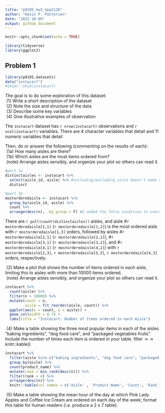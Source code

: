 ```yaml
---
title: "p8105_hw3_kpp2126"
author: "Kevin P. Patterson"
date: "2022-10-09"
output: github_document
---
```


```r
knitr::opts_chunk$set(echo = TRUE)
```

```r
library(tidyverse)
library(ggplot2)
```
## Problem 1
```r
library(p8105.datasets)
data("instacart")
#skimr::skim(instacart)
```
| The goal is to do some exploration of this dataset:
|  (1) Write a short description of the dataset
|  (2) Note the size and structure of the data
|  (3) Describe some key variables
|  (4) Give illustrative examples of observation

The `instacart` dataset has `r nrow(instacart)` observations and `r ncol(instacart)` variables. There are 4 character variables that detail and 11 numeric variables that detail

| Then, do or answer the following (commenting on the results of each):
|  (1a) How many aisles are there?
|  (1b) Which aisles are the most items ordered from?
|  (note) Arrange aisles sensibly, and organize your plot so others can read it.
```r
#part 1a
distinctaisles <- instacart %>%
  select(aisle_id, aisle) %>% #including/excluding aisle doesn't make any difference in the final count
  distinct

#part 1b
mostorderedaisle <- instacart %>%
  group_by(aisle_id, aisle) %>%
  count %>%
  arrange(desc(n), .by_group = F) #I added the false condition to override the grouping I did earlier so that I can arrange it by descending order without any attention to group
```
There are `r pull(count(distinctaisles))` aisles, and aisle #`r mostorderedaisle[1,1]` (`r mostorderedaisle[1,2]`) is the most ordered aisle with `r mostorderedaisle[1,3]` orders, followed by aisles #`r mostorderedaisle[2,1]` (`r mostorderedaisle[2,2]`), #`r mostorderedaisle[3,1]` (`r mostorderedaisle[3,2]`), and #`r mostorderedaisle[4,1]` (`r mostorderedaisle[4,2]`) with `r mostorderedaisle[2,3]`, `r mostorderedaisle[3,3]`, `r mostorderedaisle[4,3]` orders, respectively.

|  (2) Make a plot that shows the number of items ordered in each aisle, limiting this to aisles with more than         10000 items ordered.
|  (note) Arrange aisles sensibly, and organize your plot so others can read it.
```r
instacart %>%
  count(aisle) %>%
  filter(n > 10000) %>%
  mutate(count = n,
         aisle = fct_reorder(aisle, count)) %>%
  ggplot(aes(x = count, y = aisle)) +
  geom_col(width = 0.7) +
  labs(title = "Instacart: Number of Items ordered in each Aisle")
```

|  (4) Make a table showing the three most popular items in each of the aisles “baking ingredients”, “dog food care”, and “packaged vegetables fruits”. Include the number of times each item is ordered in your table. filter ->  -> knitr::kable()
```r
instacart %>%
  filter(aisle %in% c("baking ingredients", "dog food care", "packaged vegetables fruits")) %>%
  group_by(aisle) %>%
  count(product_name) %>%
  mutate(rank = min_rank(desc(n))) %>%
  filter(rank < 4) %>%
  arrange(desc(n)) %>%
  knitr::kable(col.names = c('Aisle' , 'Product Name', 'Count', 'Rank'))
```

|  (5) Make a table showing the mean hour of the day at which Pink Lady Apples and Coffee Ice Cream are ordered         on each day of the week; format this table for human readers (i.e. produce a 2 x 7 table).
```r

```

